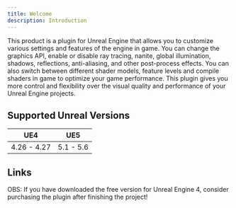 ```yaml
---
title: Welcome
description: Introduction
---
```


This product is a plugin for Unreal Engine that allows you to customize various settings and features of the engine in game. You can change the graphics API, enable or disable ray tracing, nanite, global illumination, shadows, reflections, anti-aliasing, and other post-process effects. You can also switch between different shader models, feature levels and compile shaders in game to optimize your game performance. This plugin gives you more control and flexibility over the visual quality and performance of your Unreal Engine projects.

## Supported Unreal Versions

UE4          | UE5
-------------|----------------
4.26 - 4.27  | 5.1 - 5.6

## Links

<Cards>
  <Card title="Video Showcase" href="https://www.youtube.com/watch?v=IVlGHYiMjxY" />
  <Card title="Get UE5 Plugin" href="https://www.fab.com/listings/a3e48cd3-8b06-4121-8e97-0d17b60aca05" />
  <Card title="Get UE4 Plugin (It's free)" href="https://1drv.ms/f/s!As665UQkWddtpBVB5vyecSvJ15zN?e=o5j3mH" />
  <Card title="Discord group" className="border-none bg-indigo-500 dark:bg-indigo-600 text-white hover:bg-indigo-500 hover:dark:bg-indigo-600" href="https://discord.gg/DBNATxA6Jx" />
</Cards>

OBS: If you have downloaded the free version for Unreal Engine 4, consider purchasing the plugin after finishing the project!
